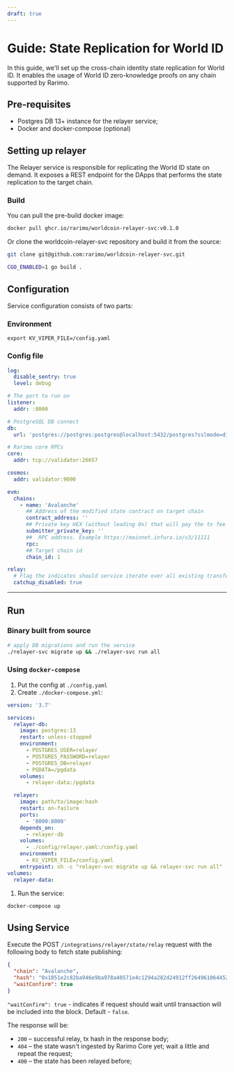 ```yaml
---
draft: true
---
```


# Guide: State Replication for World ID

In this guide, we'll set up the cross-chain identity state replication for World ID. It enables the usage of World ID zero-knowledge proofs on any chain supported by Rarimo.

## Pre-requisites

- <OutLink href="https://www.postgresql.org/download/">Postgres DB 13+</OutLink> instance for the relayer service;
- <OutLink href="https://docs.docker.com/engine/install/">Docker</OutLink> and <OutLink href="https://docs.docker.com/compose/install/">docker-compose</OutLink> (optional)

## Setting up relayer

The Relayer service is responsible for replicating the World ID state on demand. It exposes a REST endpoint for the DApps that performs the state replication to the target chain.

### Build

You can pull the pre-build docker image:

```sh
docker pull ghcr.io/rarimo/worldcoin-relayer-svc:v0.1.0
```

Or clone the <OutLink href="https://github.com/rarimo/worldcoin-relayer-svc">worldcoin-relayer-svc repository</OutLink> and build it from the source:

```sh
git clone git@github.com:rarimo/worldcoin-relayer-svc.git

CGO_ENABLED=1 go build .
```

## Configuration

Service configuration consists of two parts:

### Environment

```shell
export KV_VIPER_FILE=/config.yaml
```

### Config file

<!-- TODO: add a real contract_address in the config (evm -> chains section) -->

```yaml
log:
  disable_sentry: true
  level: debug

# The port to run on
listener:
  addr: :8000

# PostgreSQL DB connect
db:
  url: 'postgres://postgres:postgres@localhost:5432/postgres?sslmode=disable'

# Rarimo core RPCs
core:
  addr: tcp://validator:26657

cosmos:
  addr: validator:9090

evm:
  chains:
    - name: 'Avalanche'
      ## Address of the modified state contract on target chain
      contract_address: ''
      ## Private key HEX (without leading 0x) that will pay the tx fee
      submitter_private_key: ''
      ##  RPC address. Example https://mainnet.infura.io/v3/11111
      rpc:
      ## Target chain id
      chain_id: 1

relay:
  # Flag the indicates should service iterate over all existing transfer operation and fill the database
  catchup_disabled: true
```

---

## Run

### Binary built from source

```sh
# apply DB migrations and run the service
./relayer-svc migrate up && ./relayer-svc run all
```

### Using `docker-compose`

1. Put the config at `./config.yaml`
1. Create `./docker-compose.yml`:

```yaml
version: '3.7'

services:
  relayer-db:
    image: postgres:13
    restart: unless-stopped
    environment:
      - POSTGRES_USER=relayer
      - POSTGRES_PASSWORD=relayer
      - POSTGRES_DB=relayer
      - PGDATA=/pgdata
    volumes:
      - relayer-data:/pgdata

  relayer:
    image: path/to/image:hash
    restart: on-failure
    ports:
      - '8000:8000'
    depends_on:
      - relayer-db
    volumes:
      - ./config/relayer.yaml:/config.yaml
    environment:
      - KV_VIPER_FILE=/config.yaml
    entrypoint: sh -c "relayer-svc migrate up && relayer-svc run all"
volumes:
  relayer-data:
```

1. Run the service:

```sh
docker-compose up
```

## Using Service

Execute the POST `/integrations/relayer/state/relay` request with the following body to fetch state publishing:

```json
{
  "chain": "Avalanche",
  "hash": "0x1851e2c82ba946e9ba978a40571e4c1294a282d24912ff26496106445299f099",
  "waitConfirm": true
}
```

`"waitConfirm": true` - indicates if request should wait until transaction will be included into the block. Default - `false`.

The response will be:

- `200` – successful relay, tx hash in the response body;
- `404` – the state wasn't ingested by Rarimo Core yet; wait a little and repeat the request;
- `400` – the state has been relayed before; <!-- TODO: fix me -->
